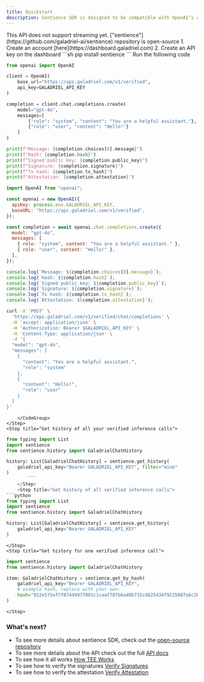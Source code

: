 ```yaml
---
title: Quickstart
description: Sentience SDK is designed to be compatible with OpenAI's client libraries, making it easy to use your existing workflows but with an added benefit of prooving that the inference was made as is.
---
```


<Info>
  This API does not support streaming yet.
</Info>
<Info>
  ["sentience"](https://github.com/galadriel-ai/sentience) repository is open-source
</Info>

<Steps>
    <Step title="Sign up to get an API key">
    1. Create an account [here](https://dashboard.galadriel.com)
    2. Create an API key on the dashboard
    </Step>
    <Step title="Install the Python SDK">
```sh
pip install sentience
```
    </Step>
    <Step title="Call the verified inference API">
    Run the following code
      <CodeGroup>

```python Python
from openai import OpenAI

client = OpenAI(
    base_url="https://api.galadriel.com/v1/verified",
    api_key=GALADRIEL_API_KEY
)

completion = client.chat.completions.create(
    model="gpt-4o",
    messages=[
        {"role": "system", "content": "You are a helpful assistant."},
        {"role": "user", "content": "Hello!"}
    ]
)

print(f"Message: {completion.choices[0].message}")
print(f"Hash: {completion.hash}")
print(f"Signed public key: {completion.public_key}")
print(f"Signature: {completion.signature}")
print(f"Tx hash: {completion.tx_hash}")
print(f"Attestation: {completion.attestation}")

```

```javascript Javascript
import OpenAI from "openai";

const openai = new OpenAI({
  apiKey: process.env.GALADRIEL_API_KEY,
  baseURL: "https://api.galadriel.com/v1/verified",
});

const completion = await openai.chat.completions.create({
  model: "gpt-4o",
  messages: [
    { role: "system", content: "You are a helpful assistant." },
    { role: "user", content: "Hello!" },
  ],
});

console.log(`Message: ${completion.choices[0].message}`);
console.log(`Hash: ${completion.hash}`);
console.log(`Signed public key: ${completion.public_key}`);
console.log(`Signature: ${completion.signature}`);
console.log(`Tx hash: ${completion.tx_hash}`);
console.log(`Attestation: ${completion.attestation}`);
```

```bash cURL
curl -X 'POST' \
  'https://api.galadriel.com/v1/verified/chat/completions' \
  -H 'accept: application/json' \
  -H 'Authorization: Bearer $GALADRIEL_API_KEY' \
  -H 'Content-Type: application/json' \
  -d '{
  "model": "gpt-4o",
  "messages": [
    {
      "content": "You are a helpful assistant.",
      "role": "system"
    },
    {
      "content": "Hello!",
      "role": "user"
    }
  ]
}'
```

        </CodeGroup>
    </Step>
    <Step title="Get history of all your verified inference calls">
```python
from typing import List
import sentience
from sentience.history import GaladrielChatHistory

history: List[GaladrielChatHistory] = sentience.get_history(
    galadriel_api_key="Bearer GALADRIEL_API_KEY", filter="mine"
)
        ```
    </Step>
    <Step title="Get history of all verified inference calls">
```python
from typing import List
import sentience
from sentience.history import GaladrielChatHistory

history: List[GaladrielChatHistory] = sentience.get_history(
    galadriel_api_key="Bearer GALADRIEL_API_KEY"
)
```
    </Step>
    <Step title="Get history for one verified inference call">
```python
import sentience
from sentience.history import GaladrielChatHistory

item: GaladrielChatHistory = sentience.get_by_hash(
    galadriel_api_key="Bearer GALADRIEL_API_KEY",
    # example hash, replace with your own:
    hash="922e575ef7f07449977001c1caaf78fb6ad8b731cd625434f9215087a6c2b39f"
)
```
    </Step>
</Steps>

### What's next?
* To see more details about sentience SDK, check out the [open-source repository](https://github.com/galadriel-ai/sentience)
* To see more details about the API check out the full [API docs](/api-reference/proof-of-sentience-API)
* To see how it all works [How TEE Works](/for-agents-developers/how-tee-works)
* To see how to verify the signatures [Verify Signatures](/for-agents-developers/verify-signatures)
* To see how to verify the attestation [Verify Attestation](/for-agent-developers/verify-attestation)
